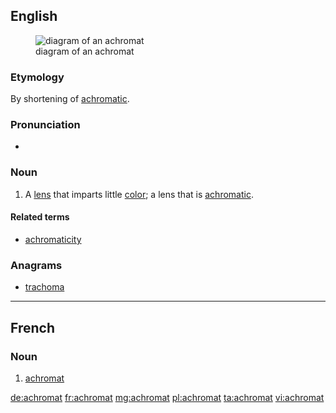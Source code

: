 ==English==
[[File:Achromat doublet en.svg|right|thumb|diagram of an achromat]]

===Etymology===
By shortening of [[achromatic]].

===Pronunciation===
* {{a|US|UK}} {{IPA|/ˈækɹəʊmæt/|lang=en}}

===Noun===
{{en-noun}}

# A [[lens]] that imparts little [[color]]; a lens that is [[achromatic]].

====Related terms====
* [[achromaticity]]

===Anagrams===
* [[trachoma#English|trachoma]]

----

==French==

===Noun===
{{fr-noun|m}}

# [[#English|achromat]]

[[de:achromat]]
[[fr:achromat]]
[[mg:achromat]]
[[pl:achromat]]
[[ta:achromat]]
[[vi:achromat]]